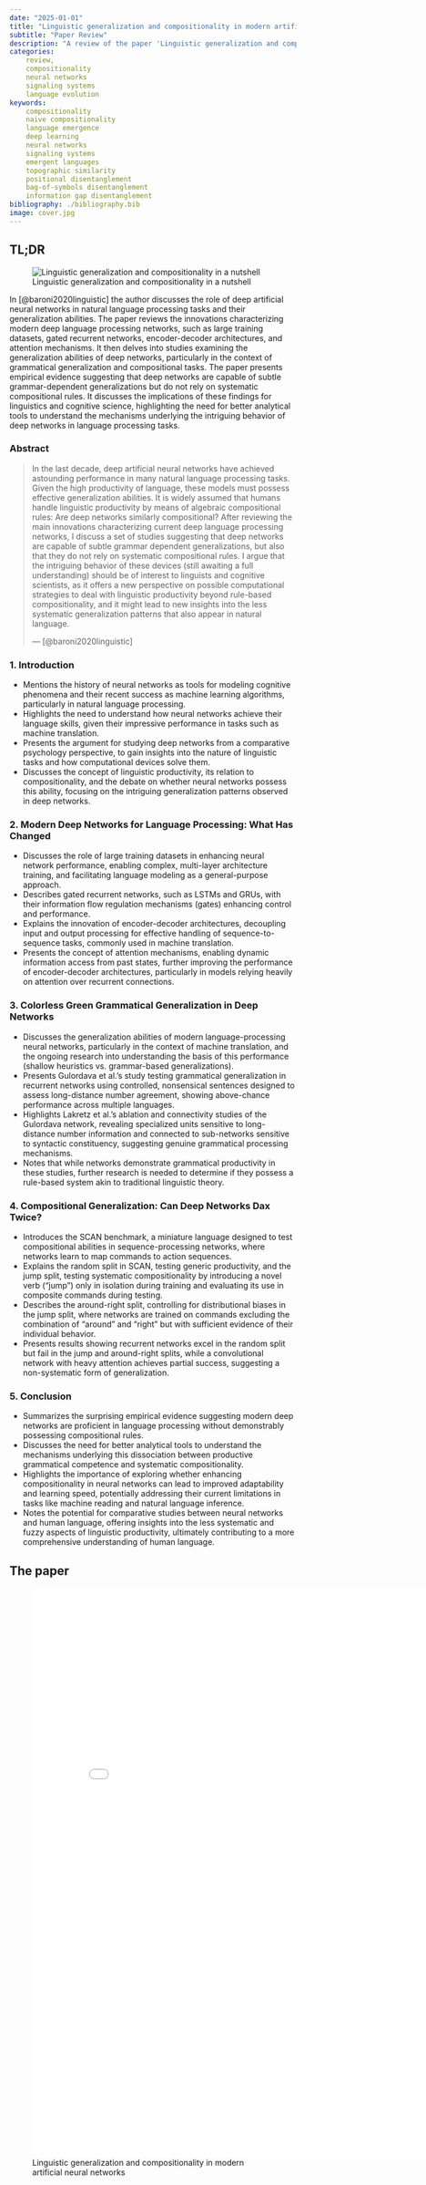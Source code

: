 ```yaml
---
date: "2025-01-01"
title: "Linguistic generalization and compositionality in modern artificial neural networks"
subtitle: "Paper Review"
description: "A review of the paper 'Linguistic generalization and compositionality in modern artificial neural networks' by Marco Baroni."
categories: 
    review,
    compositionality
    neural networks
    signaling systems
    language evolution
keywords: 
    compositionality
    naive compositionality
    language emergence
    deep learning
    neural networks
    signaling systems 
    emergent languages
    topographic similarity
    positional disentanglement
    bag-of-symbols disentanglement
    information gap disentanglement    
bibliography: ./bibliography.bib
image: cover.jpg
---
```


:::{.callout-tip}
## TL;DR {.unnumbered}

![Linguistic generalization and compositionality in a nutshell](/images/in_the_nut_shell_coach_retouched.jpg)

In [@baroni2020linguistic] the author discusses the role of deep artificial neural networks in natural language processing tasks and their generalization abilities. The paper reviews the innovations characterizing modern deep language processing networks, such as large training datasets, gated recurrent networks, encoder-decoder architectures, and attention mechanisms. It then delves into studies examining the generalization abilities of deep networks, particularly in the context of grammatical generalization and compositional tasks. The paper presents empirical evidence suggesting that deep networks are capable of subtle grammar-dependent generalizations but do not rely on systematic compositional rules. It discusses the implications of these findings for linguistics and cognitive science, highlighting the need for better analytical tools to understand the mechanisms underlying the intriguing behavior of deep networks in language processing tasks.

:::

### Abstract

> In the last decade, deep artificial neural networks have achieved astounding performance in many natural language processing tasks. Given the high productivity of language, these models must possess effective generalization abilities. It is widely assumed that humans handle linguistic productivity by means of algebraic compositional rules: Are deep networks similarly compositional? After reviewing the main innovations characterizing current deep language processing networks, I discuss a set of studies suggesting that deep networks are capable of subtle grammar dependent generalizations, but also that they do not rely on systematic compositional rules. I argue that the intriguing behavior of these devices (still awaiting a full understanding) should be of interest to linguists and cognitive scientists, as it offers a new perspective on possible computational strategies to deal with linguistic productivity beyond rule-based compositionality, and it might lead to new insights into the less systematic generalization patterns that also appear in natural language.
>
> --- [@baroni2020linguistic]

### 1. Introduction

- Mentions the history of neural networks as tools for modeling cognitive phenomena and their recent success as machine learning algorithms, particularly in natural language processing.
- Highlights the need to understand how neural networks achieve their language skills, given their impressive performance in tasks such as machine translation.
- Presents the argument for studying deep networks from a comparative psychology perspective, to gain insights into the nature of linguistic tasks and how computational devices solve them.
- Discusses the concept of linguistic productivity, its relation to compositionality, and the debate on whether neural networks possess this ability, focusing on the intriguing generalization patterns observed in deep networks.

### 2. Modern Deep Networks for Language Processing: What Has Changed

- Discusses the role of large training datasets in enhancing neural network performance, enabling complex, multi-layer architecture training, and facilitating language modeling as a general-purpose approach.
- Describes gated recurrent networks, such as LSTMs and GRUs, with their information flow regulation mechanisms (gates) enhancing control and performance.
- Explains the innovation of encoder-decoder architectures, decoupling input and output processing for effective handling of sequence-to-sequence tasks, commonly used in machine translation.
- Presents the concept of attention mechanisms, enabling dynamic information access from past states, further improving the performance of encoder-decoder architectures, particularly in models relying heavily on attention over recurrent connections.

### 3. Colorless Green Grammatical Generalization in Deep Networks

- Discusses the generalization abilities of modern language-processing neural networks, particularly in the context of machine translation, and the ongoing research into understanding the basis of this performance (shallow heuristics vs. grammar-based generalizations).
- Presents Gulordava et al.'s study testing grammatical generalization in recurrent networks using controlled, nonsensical sentences designed to assess long-distance number agreement, showing above-chance performance across multiple languages.
- Highlights Lakretz et al.'s ablation and connectivity studies of the Gulordava network, revealing specialized units sensitive to long-distance number information and connected to sub-networks sensitive to syntactic constituency, suggesting genuine grammatical processing mechanisms.
- Notes that while networks demonstrate grammatical productivity in these studies, further research is needed to determine if they possess a rule-based system akin to traditional linguistic theory.

### 4. Compositional Generalization: Can Deep Networks Dax Twice?

- Introduces the SCAN benchmark, a miniature language designed to test compositional abilities in sequence-processing networks, where networks learn to map commands to action sequences.
- Explains the random split in SCAN, testing generic productivity, and the jump split, testing systematic compositionality by introducing a novel verb ("jump") only in isolation during training and evaluating its use in composite commands during testing.
- Describes the around-right split, controlling for distributional biases in the jump split, where networks are trained on commands excluding the combination of "around" and "right" but with sufficient evidence of their individual behavior.
- Presents results showing recurrent networks excel in the random split but fail in the jump and around-right splits, while a convolutional network with heavy attention achieves partial success, suggesting a non-systematic form of generalization.

### 5. Conclusion

- Summarizes the surprising empirical evidence suggesting modern deep networks are proficient in language processing without demonstrably possessing compositional rules.
- Discusses the need for better analytical tools to understand the mechanisms underlying this dissociation between productive grammatical competence and systematic compositionality.
- Highlights the importance of exploring whether enhancing compositionality in neural networks can lead to improved adaptability and learning speed, potentially addressing their current limitations in tasks like machine reading and natural language inference.
- Notes the potential for comparative studies between neural networks and human language, offering insights into the less systematic and fuzzy aspects of linguistic productivity, ultimately contributing to a more comprehensive understanding of human language.

## The paper

![Linguistic generalization and compositionality in modern artificial neural networks](./paper.pdf){.col-page width=800px height=1000px}

